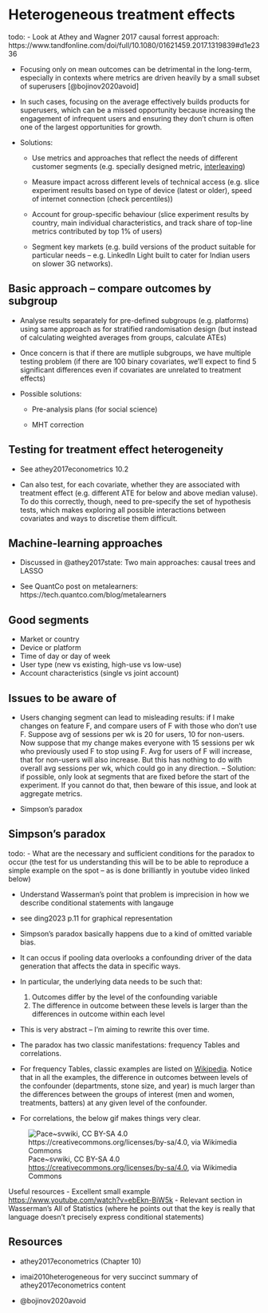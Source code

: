 # Heterogeneous treatment effects

todo: 
- Look at Athey and Wagner 2017 causal forrest approach: https://www.tandfonline.com/doi/full/10.1080/01621459.2017.1319839#d1e2336


- Focusing only on mean outcomes can be detrimental in the long-term, especially in contexts where metrics are driven heavily by a small subset of superusers [@bojinov2020avoid]

- In such cases, focusing on the average effectively builds products for superusers, which can be a missed opportunity because increasing the engagement of infrequent users and ensuring they don't churn is often one of the largest opportunities for growth.


- Solutions:

  - Use metrics and approaches that reflect the needs of different customer segments (e.g. specially designed metric, [interleaving](https://netflixtechblog.com/interleaving-in-online-experiments-at-netflix-a04ee392ec55))

  - Measure impact across different levels of technical access (e.g. slice experiment results based on type of device (latest or older), speed of internet connection (check percentiles))

  - Account for group-specific behaviour (slice experiment results by country, main individual characteristics, and track share of top-line metrics contributed by top 1% of users)

  - Segment key markets (e.g. build versions of the product suitable for particular needs -- e.g. LinkedIn Light built to cater for Indian users on slower 3G networks).


## Basic approach -- compare outcomes by subgroup

- Analyse results separately for pre-defined subgroups (e.g. platforms) using same approach as for stratified randomisation design (but instead of calculating weighted averages from groups, calculate ATEs)

- Once concern is that if there are mutliple subgroups, we have multiple testing problem (if there are 100 binary covariates, we'll expect to find 5 significant differences even if covariates are unrelated to treatment effects)

- Possible solutions:

  - Pre-analysis plans (for social science)

  - MHT correction

## Testing for treatment effect heterogeneity

- See athey2017econometrics 10.2

- Can also test, for each covariate, whether they are associated with treatment effect (e.g. different ATE for below and above median valuse). To do this correctly, though, need to pre-specify the set of hypothesis tests, which makes exploring all possible interactions between covariates and ways to discretise them difficult.



## Machine-learning approaches

- Discussed in @athey2017state: Two main approaches: causal trees and LASSO

- See QuantCo post on metalearners: https://tech.quantco.com/blog/metalearners

## Good segments

- Market or country
- Device or platform
- Time of day or day of week
- User type (new vs existing, high-use vs low-use)
- Account characteristics (single vs joint account)


## Issues to be aware of

- Users changing segment can lead to misleading results: if I make changes on feature F, and compare users of F with those who don't use F. Suppose avg of sessions per wk is 20 for users, 10 for non-users. Now suppose that my change makes everyone with 15 sessions per wk who previously used F to stop using F. Avg for users of F will increase, that for non-users will also increase. But this has nothing to do with overall avg sessions per wk, which could go in any direction. -- Solution: if possible, only look at segments that are fixed before the start of the experiment. If you cannot do that, then beware of this issue, and look at aggregate metrics.

- Simpson's paradox


## Simpson's paradox

todo:
- What are the necessary and sufficient conditions for the paradox to occur (the test for us understanding this will be to be able to reproduce a simple example on the spot – as is done brilliantly in youtube video linked below)

- Understand Wasserman's point that problem is imprecision in how we describe conditional statements with langauge

- see ding2023 p.11 for graphical representation






- Simpson's paradox basically happens due to a kind of omitted variable bias.

- It can occus if pooling data overlooks a confounding driver of the data generation that affects the data in specific ways.

- In particular, the underlying data needs to be such that:

  1. Outcomes differ by the level of the confounding variable
  2. The difference in outcome between these levels is larger than the differences in outcome within each level

- This is very abstract -- I'm aiming to rewrite this over time.

- The paradox has two classic manifestations: frequency Tables and correlations.

- For frequency Tables, classic examples are listed on [Wikipedia](https://en.wikipedia.org/wiki/Simpson%27s_paradox#Examples). Notice that in all the examples, the difference in outcomes between levels of the confounder (departments, stone size, and year) is much larger than the differences between the groups of interest (men and women, treatments, batters) at any given level of the confounder.

- For correlations, the below gif makes things very clear.

![Pace~svwiki, CC BY-SA 4.0 <https://creativecommons.org/licenses/by-sa/4.0>, via Wikimedia Commons](../inputs/simpsons_paradox.gif)

Useful resources
- Excellent small example [https://www.youtube.com/watch?v=ebEkn-BiW5k](https://www.youtube.com/watch?v=ebEkn-BiW5k)
- Relevant section in Wasserman's All of Statistics (where he points out that the key is really that language doesn't precisely express conditional statements)



## Resources

- athey2017econometrics (Chapter 10)
- imai2010heterogeneous for very succinct summary of athey2017econometrics content

- @bojinov2020avoid

